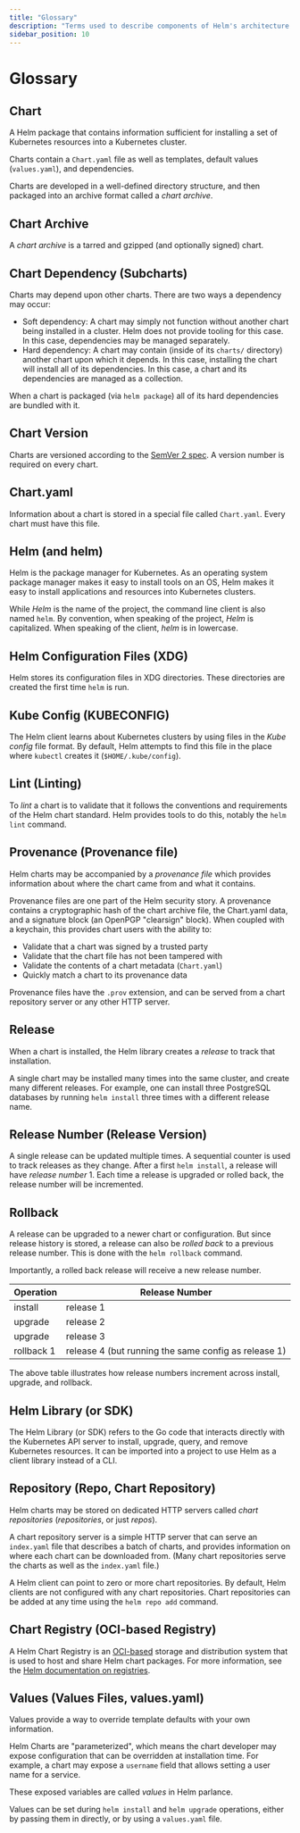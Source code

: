 ```yaml
---
title: "Glossary"
description: "Terms used to describe components of Helm's architecture."
sidebar_position: 10
---
```


# Glossary

## Chart

A Helm package that contains information sufficient for installing a set of
Kubernetes resources into a Kubernetes cluster.

Charts contain a `Chart.yaml` file as well as templates, default values
(`values.yaml`), and dependencies.

Charts are developed in a well-defined directory structure, and then packaged
into an archive format called a _chart archive_.

## Chart Archive

A _chart archive_ is a tarred and gzipped (and optionally signed) chart.

## Chart Dependency (Subcharts)

Charts may depend upon other charts. There are two ways a dependency may occur:

- Soft dependency: A chart may simply not function without another chart being
  installed in a cluster. Helm does not provide tooling for this case. In this
  case, dependencies may be managed separately.
- Hard dependency: A chart may contain (inside of its `charts/` directory)
  another chart upon which it depends. In this case, installing the chart will
  install all of its dependencies. In this case, a chart and its dependencies
  are managed as a collection.

When a chart is packaged (via `helm package`) all of its hard dependencies are
bundled with it.

## Chart Version

Charts are versioned according to the [SemVer 2 spec](https://semver.org). A
version number is required on every chart.

## Chart.yaml

Information about a chart is stored in a special file called `Chart.yaml`. Every
chart must have this file.

## Helm (and helm)

Helm is the package manager for Kubernetes. As an operating system package
manager makes it easy to install tools on an OS, Helm makes it easy to install
applications and resources into Kubernetes clusters.

While _Helm_ is the name of the project, the command line client is also named
`helm`. By convention, when speaking of the project, _Helm_ is capitalized. When
speaking of the client, _helm_ is in lowercase.

## Helm Configuration Files (XDG)

Helm stores its configuration files in XDG directories. These directories are
created the first time `helm` is run.

## Kube Config (KUBECONFIG)

The Helm client learns about Kubernetes clusters by using files in the _Kube
config_ file format. By default, Helm attempts to find this file in the place
where `kubectl` creates it (`$HOME/.kube/config`).

## Lint (Linting)

To _lint_ a chart is to validate that it follows the conventions and
requirements of the Helm chart standard. Helm provides tools to do this, notably
the `helm lint` command.

## Provenance (Provenance file)

Helm charts may be accompanied by a _provenance file_ which provides information
about where the chart came from and what it contains.

Provenance files are one part of the Helm security story. A provenance contains
a cryptographic hash of the chart archive file, the Chart.yaml data, and a
signature block (an OpenPGP "clearsign" block). When coupled with a keychain,
this provides chart users with the ability to:

- Validate that a chart was signed by a trusted party
- Validate that the chart file has not been tampered with
- Validate the contents of a chart metadata (`Chart.yaml`)
- Quickly match a chart to its provenance data

Provenance files have the `.prov` extension, and can be served from a chart
repository server or any other HTTP server.

## Release

When a chart is installed, the Helm library creates a _release_ to track that
installation.

A single chart may be installed many times into the same cluster, and create
many different releases. For example, one can install three PostgreSQL databases
by running `helm install` three times with a different release name.

## Release Number (Release Version)

A single release can be updated multiple times. A sequential counter is used to
track releases as they change. After a first `helm install`, a release will have
_release number_ 1. Each time a release is upgraded or rolled back, the release
number will be incremented.

## Rollback

A release can be upgraded to a newer chart or configuration. But since release
history is stored, a release can also be _rolled back_ to a previous release
number. This is done with the `helm rollback` command.

Importantly, a rolled back release will receive a new release number.

| Operation  | Release Number                                       |
|------------|------------------------------------------------------|
| install    | release 1                                            |
| upgrade    | release 2                                            |
| upgrade    | release 3                                            |
| rollback 1 | release 4 (but running the same config as release 1) |

The above table illustrates how release numbers increment across install,
upgrade, and rollback.

## Helm Library (or SDK)

The Helm Library (or SDK) refers to the Go code that interacts directly with the
Kubernetes API server to install, upgrade, query, and remove Kubernetes
resources. It can be imported into a project to use Helm as a client library
instead of a CLI.

## Repository (Repo, Chart Repository)

Helm charts may be stored on dedicated HTTP servers called _chart repositories_
(_repositories_, or just _repos_).

A chart repository server is a simple HTTP server that can serve an `index.yaml`
file that describes a batch of charts, and provides information on where each
chart can be downloaded from. (Many chart repositories serve the charts as well
as the `index.yaml` file.)

A Helm client can point to zero or more chart repositories. By default, Helm
clients are not configured with any chart repositories. Chart repositories can
be added at any time using the `helm repo add` command.

## Chart Registry (OCI-based Registry)

A Helm Chart Registry is an [OCI-based](https://opencontainers.org/about/overview/) storage and distribution system that is used to host and share Helm chart packages. For more information, see the [Helm documentation on registries](/topics/registries.md).

## Values (Values Files, values.yaml)

Values provide a way to override template defaults with your own information.

Helm Charts are "parameterized", which means the chart developer may expose
configuration that can be overridden at installation time. For example, a chart
may expose a `username` field that allows setting a user name for a service.

These exposed variables are called _values_ in Helm parlance.

Values can be set during `helm install` and `helm upgrade` operations, either by
passing them in directly, or by using a `values.yaml` file.


<DocCardList />
